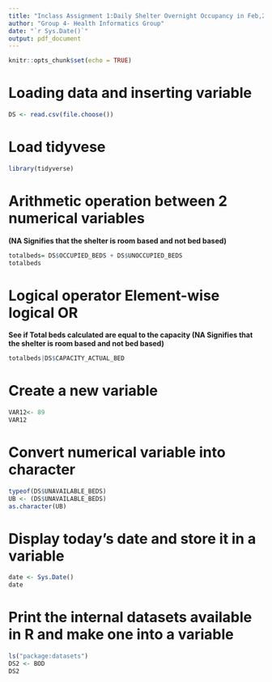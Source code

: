 ---
title: "Inclass Assignment 1:Daily Shelter Overnight Occupancy in Feb,2022"
author: "Group 4- Health Informatics Group"
date: "`r Sys.Date()`"
output: pdf_document
---

```{r setup, include=FALSE}
knitr::opts_chunk$set(echo = TRUE)
```

# Loading data and inserting variable
```{r}
DS <- read.csv(file.choose())
```

# Load tidyvese
```{r}
library(tidyverse)
```

# Arithmetic operation between 2 numerical variables  

**(NA Signifies that the shelter is room based and not bed based)**
```{r}
totalbeds= DS$OCCUPIED_BEDS + DS$UNOCCUPIED_BEDS
totalbeds

```

# Logical operator Element-wise logical OR 

**See if Total beds calculated are equal to the capacity (NA Signifies that the shelter is room based and not bed based)**
```{r}
totalbeds|DS$CAPACITY_ACTUAL_BED
```

# Create a new variable
```{r}
VAR12<- 89
VAR12
```

# Convert numerical variable into character
```{r}
typeof(DS$UNAVAILABLE_BEDS)
UB <- (DS$UNAVAILABLE_BEDS)
as.character(UB)
```

# Display today's date and store it in a variable
```{r}
date <- Sys.Date()
date
```

# Print the internal datasets available in R and make one into a variable 
```{r}
ls("package:datasets")
DS2 <- BOD
DS2
```
